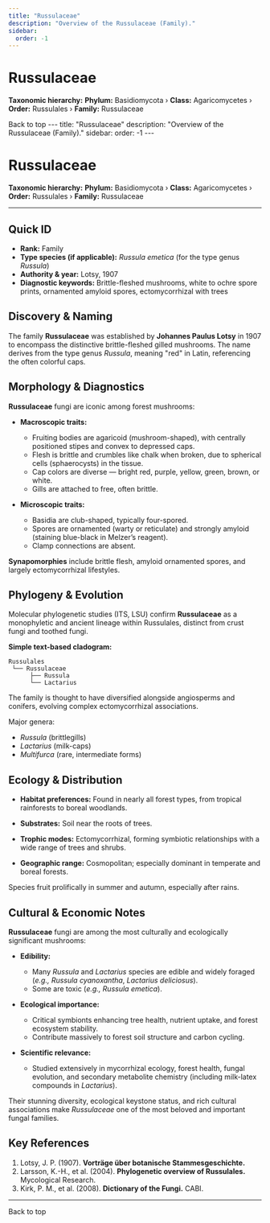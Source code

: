 ```yaml
---
title: "Russulaceae"
description: "Overview of the Russulaceae (Family)."
sidebar:
  order: -1
---
```



# Russulaceae <Badge variant="note" text="Family" />

**Taxonomic hierarchy:** **Phylum:** Basidiomycota › **Class:** Agaricomycetes › **Order:** Russulales › **Family:** Russulaceae

<LinkButton href="#top" variant="minimal" icon="arrow-up">
  Back to top
</LinkButton>
---
title: "Russulaceae"
description: "Overview of the Russulaceae (Family)."
sidebar:
  order: -1
---


# Russulaceae <Badge variant="note" text="Family" />

**Taxonomic hierarchy:** **Phylum:** Basidiomycota › **Class:** Agaricomycetes › **Order:** Russulales › **Family:** Russulaceae

---

## Quick ID
* **Rank:** Family  
* **Type species (if applicable):** _Russula emetica_ (for the type genus _Russula_)  
* **Authority & year:** Lotsy, 1907  
* **Diagnostic keywords:** Brittle-fleshed mushrooms, white to ochre spore prints, ornamented amyloid spores, ectomycorrhizal with trees  

## Discovery & Naming
The family **Russulaceae** was established by **Johannes Paulus Lotsy** in 1907 to encompass the distinctive brittle-fleshed gilled mushrooms. The name derives from the type genus _Russula_, meaning "red" in Latin, referencing the often colorful caps.

## Morphology & Diagnostics
**Russulaceae** fungi are iconic among forest mushrooms:

- **Macroscopic traits:**
  - Fruiting bodies are agaricoid (mushroom-shaped), with centrally positioned stipes and convex to depressed caps.
  - Flesh is brittle and crumbles like chalk when broken, due to spherical cells (sphaerocysts) in the tissue.
  - Cap colors are diverse — bright red, purple, yellow, green, brown, or white.
  - Gills are attached to free, often brittle.

- **Microscopic traits:**
  - Basidia are club-shaped, typically four-spored.
  - Spores are ornamented (warty or reticulate) and strongly amyloid (staining blue-black in Melzer’s reagent).
  - Clamp connections are absent.

**Synapomorphies** include brittle flesh, amyloid ornamented spores, and largely ectomycorrhizal lifestyles.

## Phylogeny & Evolution
Molecular phylogenetic studies (ITS, LSU) confirm **Russulaceae** as a monophyletic and ancient lineage within Russulales, distinct from crust fungi and toothed fungi.

**Simple text-based cladogram:**
```
Russulales
 └── Russulaceae
      ├── Russula
      └── Lactarius
```
The family is thought to have diversified alongside angiosperms and conifers, evolving complex ectomycorrhizal associations.

Major genera:

- _Russula_ (brittlegills)
- _Lactarius_ (milk-caps)
- _Multifurca_ (rare, intermediate forms)

## Ecology & Distribution
- **Habitat preferences:** Found in nearly all forest types, from tropical rainforests to boreal woodlands.
- **Substrates:** Soil near the roots of trees.
- **Trophic modes:** Ectomycorrhizal, forming symbiotic relationships with a wide range of trees and shrubs.

- **Geographic range:** Cosmopolitan; especially dominant in temperate and boreal forests.

Species fruit prolifically in summer and autumn, especially after rains.

## Cultural & Economic Notes
**Russulaceae** fungi are among the most culturally and ecologically significant mushrooms:

- **Edibility:**
  - Many _Russula_ and _Lactarius_ species are edible and widely foraged (_e.g.,_ _Russula cyanoxantha_, _Lactarius deliciosus_).
  - Some are toxic (_e.g.,_ _Russula emetica_).

- **Ecological importance:**
  - Critical symbionts enhancing tree health, nutrient uptake, and forest ecosystem stability.
  - Contribute massively to forest soil structure and carbon cycling.

- **Scientific relevance:**
  - Studied extensively in mycorrhizal ecology, forest health, fungal evolution, and secondary metabolite chemistry (including milk-latex compounds in _Lactarius_).

Their stunning diversity, ecological keystone status, and rich cultural associations make _Russulaceae_ one of the most beloved and important fungal families.

## Key References
1. Lotsy, J. P. (1907). **Vorträge über botanische Stammesgeschichte.**  
2. Larsson, K.-H., et al. (2004). **Phylogenetic overview of Russulales.** Mycological Research.  
3. Kirk, P. M., et al. (2008). **Dictionary of the Fungi.** CABI.

---

<LinkButton href="#top" variant="minimal" icon="arrow-up">
  Back to top
</LinkButton>
